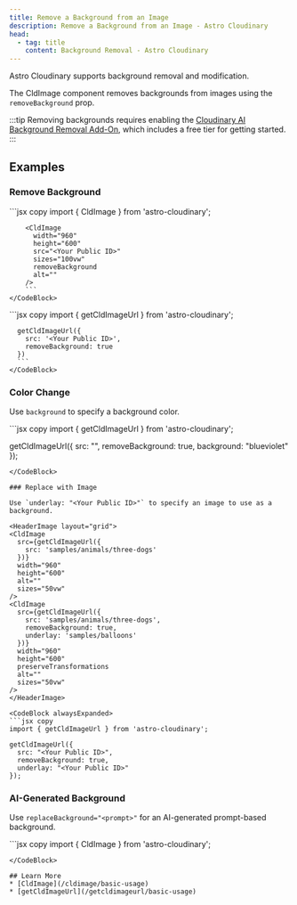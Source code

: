 ```yaml
---
title: Remove a Background from an Image
description: Remove a Background from an Image - Astro Cloudinary
head:
  - tag: title
    content: Background Removal - Astro Cloudinary
---
```



Astro Cloudinary supports background removal and modification.

The CldImage component removes backgrounds from images using the `removeBackground` prop.

:::tip
  Removing backgrounds requires enabling the [Cloudinary AI Background Removal Add-On](https://cloudinary.com/documentation/cloudinary_ai_background_removal_addon), which includes a free tier for getting started.
:::

## Examples

### Remove Background

<HeaderImage layout="grid">
  <CldImage
    src={getCldImageUrl({
      src: 'samples/animals/three-dogs',
    })}
    width="960"
    height="600"
    alt=""
    sizes="50vw"
  />
  <CldImage
    src={getCldImageUrl({
      src: 'samples/animals/three-dogs',
      removeBackground: true
    })}
    width="960"
    height="600"
    preserveTransformations
    alt=""
    sizes="50vw"
  />
</HeaderImage>

<Tabs>
  <TabItem label="CldImage">
    <CodeBlock>
        ```jsx copy
        import { CldImage } from 'astro-cloudinary';
    
        <CldImage
          width="960"
          height="600"
          src="<Your Public ID>"
          sizes="100vw"
          removeBackground
          alt=""
        />
        ```
    </CodeBlock>
  </TabItem>
  <TabItem label="getCldImageUrl">
    <CodeBlock>
      ```jsx copy
      import { getCldImageUrl } from 'astro-cloudinary';
  
      getCldImageUrl({
        src: '<Your Public ID>',
        removeBackground: true
      })
      ```
    </CodeBlock>
  </TabItem>
</Tabs>

### Color Change

Use `background` to specify a background color.

<HeaderImage layout="grid">
  <CldImage
    src={getCldImageUrl({
      src: 'samples/animals/three-dogs'
    })}
    width="960"
    height="600"
    alt=""
    sizes="50vw"
  />
  <CldImage
    src={getCldImageUrl({
      src: 'samples/animals/three-dogs',
      removeBackground: true,
      background: 'blueviolet'
    })}
    width="960"
    height="600"
    preserveTransformations
    alt=""
    sizes="50vw"
  />
</HeaderImage>

<CodeBlock alwaysExpanded>
  ```jsx copy
  import { getCldImageUrl } from 'astro-cloudinary';

  getCldImageUrl({
    src: "<Your Public ID>",
    removeBackground: true,
    background: "blueviolet"
  });
  ```
</CodeBlock>

### Replace with Image

Use `underlay: "<Your Public ID>"` to specify an image to use as a background.

<HeaderImage layout="grid">
  <CldImage
    src={getCldImageUrl({
      src: 'samples/animals/three-dogs'
    })}
    width="960"
    height="600"
    alt=""
    sizes="50vw"
  />
  <CldImage
    src={getCldImageUrl({
      src: 'samples/animals/three-dogs',
      removeBackground: true,
      underlay: 'samples/balloons'
    })}
    width="960"
    height="600"
    preserveTransformations
    alt=""
    sizes="50vw"
  />
</HeaderImage>

<CodeBlock alwaysExpanded>
  ```jsx copy
  import { getCldImageUrl } from 'astro-cloudinary';

  getCldImageUrl({
    src: "<Your Public ID>",
    removeBackground: true,
    underlay: "<Your Public ID>"
  });
  ```
</CodeBlock>

### AI-Generated Background

Use `replaceBackground="<prompt>"` for an AI-generated prompt-based background.


<HeaderImage layout="grid">
  <CldImage
    src={getCldImageUrl({
      src: 'samples/animals/three-dogs',
    })}
    width="960"
    height="600"
    preserveTransformations
    alt=""
    sizes="50vw"
  />
  <CldImage
    src={getCldImageUrl({
      src: 'samples/animals/three-dogs'
    })}
    width="960"
    height="600"
    crop="fill"
    replaceBackground="blue fractals"
    alt=""
    sizes="50vw"
  />
</HeaderImage>

<CodeBlock>
  ```jsx copy
  import { CldImage } from 'astro-cloudinary';

  <CldImage
    width="960"
    height="600"
    src="<Your Public ID>"
    sizes="100vw"
    crop="fill"
    replaceBackground="<Prompt>"
    alt=""
  />
  ```
</CodeBlock>

## Learn More
* [CldImage](/cldimage/basic-usage)
* [getCldImageUrl](/getcldimageurl/basic-usage)
